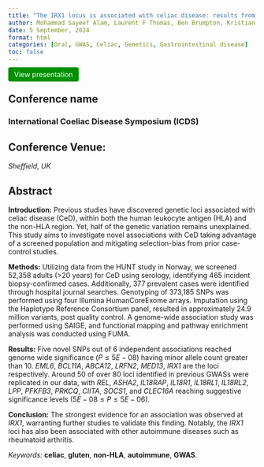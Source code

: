```yaml
---
title: "The IRX1 locus is associated with celiac disease: results from a screened population-based cohort, the HUNT study."
author: Mohammad Sayeef Alam, Laurent F Thomas, Ben Brumpton, Kristian Hveem, Knut E A Lundin, Sebo Withoff, Iris H Jonkers, Ludvig M Sollid, Rebecka Hjort, Eivind Ness Jensen
date: 5 September, 2024
format: html
categories: [Oral, GWAS, Celiac, Genetics, Gastrointestinal disease]
toc: false
---
```


<a href="files/ICDS2024_Oral.pdf" target="_blank" style="background-color: #009000; color: white; padding: 6px 12px; text-decoration: none; border-radius: 4px;"> View presentation </a>

## Conference name

### International Coeliac Disease Symposium (ICDS)

## Conference Venue:

*Sheffield, UK*

## Abstract

**Introduction:** Previous studies have discovered genetic loci associated with celiac disease (CeD), within both the human leukocyte antigen (HLA) and the non-HLA region. Yet, half of the genetic variation remains unexplained. This study aims to investigate novel associations with CeD taking advantage of a screened population and mitigating selection-bias from prior case-control studies. 

**Methods:** Utilizing data from the HUNT study in Norway, we screened 52,358 adults (>20 years) for CeD using serology, identifying 465 incident biopsy-confirmed cases. Additionally, 377 prevalent cases were identified through hospital journal searches. Genotyping of 373,185 SNPs was performed using four Illumina HumanCoreExome arrays. Imputation using the Haplotype Reference Consortium panel, resulted in approximately 24.9 million variants, post quality control. A genome-wide association study was performed using SAIGE, and functional mapping and pathway enrichment analysis was conducted using FUMA.

**Results:** Five novel SNPs out of 6 independent associations reached genome wide significance ($P≤5E-08$)  having minor allele count greater than 10. *EML6*, *BCL11A*, *ABCA12*, *LRFN2*, *MED13*, *IRX1* are the loci respectively. Around 50 of over 80 loci identified in previous GWASs were replicated in our data, with *REL*, *ASHA2*, *IL18RAP*, *IL18R1*, *IL18RL1*, *IL18RL2*, *LPP*, *PFKFB3*, *PRKCQ*, *CIITA*, *SOCS1*, and *CLEC16A* reaching suggestive significance levels ($5E-08≤P≤5E-06$).

**Conclusion:** The strongest evidence for an association was observed at *IRX1*, warranting further studies to validate this finding. Notably, the *IRX1* loci has also been associated with other autoimmune diseases such as rheumatoid arthritis.

*Keywords:* **celiac**, **gluten**, **non-HLA**, **autoimmune**, **GWAS**.

